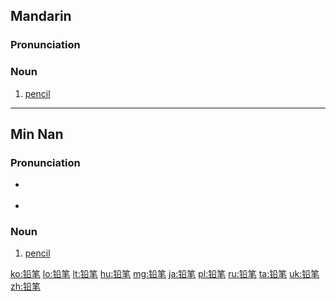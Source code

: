 ==Mandarin==
{{zh-hanzi-box|[[铅]][[笔]]|[[鉛筆]]}}

===Pronunciation===
{{Pinyin-IPA|qiānbǐ|a=zh-qiānbǐ.ogg}}

===Noun===
{{cmn-noun|s|pin=qiānbǐ|pint=qian1bi3|tra=鉛筆|sim=铅笔}}

# [[pencil]]

----

==Min Nan==

===Pronunciation===
* {{a|Quanzhou}} {{IPA|[ ɪɛn˨˩pɪt˩˩ ]|lang=nan}}
* {{a|Zhangzhou}} {{IPA|[ ɪɛn˧˧pɪt˩˩ ]|lang=nan}}

===Noun===
{{nan-noun|s|poj=iân-pit|pojt=ian5pit4|tra=鉛筆|sim=铅笔}}

# [[pencil]]

[[ko:铅笔]]
[[lo:铅笔]]
[[lt:铅笔]]
[[hu:铅笔]]
[[mg:铅笔]]
[[ja:铅笔]]
[[pl:铅笔]]
[[ru:铅笔]]
[[ta:铅笔]]
[[uk:铅笔]]
[[zh:铅笔]]